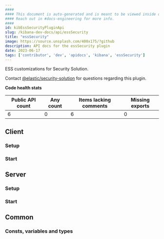 ```yaml
---
####
#### This document is auto-generated and is meant to be viewed inside our experimental, new docs system.
#### Reach out in #docs-engineering for more info.
####
id: kibEssSecurityPluginApi
slug: /kibana-dev-docs/api/essSecurity
title: "essSecurity"
image: https://source.unsplash.com/400x175/?github
description: API docs for the essSecurity plugin
date: 2023-06-17
tags: ['contributor', 'dev', 'apidocs', 'kibana', 'essSecurity']
---
```


ESS customizations for Security Solution.

Contact [@elastic/security-solution](https://github.com/orgs/elastic/teams/security-solution) for questions regarding this plugin.

**Code health stats**

| Public API count  | Any count | Items lacking comments | Missing exports |
|-------------------|-----------|------------------------|-----------------|
| 6 | 0 | 6 | 0 |

## Client

### Setup
<DocDefinitionList data={[essSecurityObj.client.setup]}/>

### Start
<DocDefinitionList data={[essSecurityObj.client.start]}/>

## Server

### Setup
<DocDefinitionList data={[essSecurityObj.server.setup]}/>

### Start
<DocDefinitionList data={[essSecurityObj.server.start]}/>

## Common

### Consts, variables and types
<DocDefinitionList data={essSecurityObj.common.misc}/>


